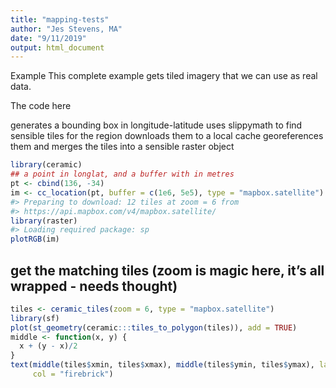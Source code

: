 ```yaml
---
title: "mapping-tests"
author: "Jes Stevens, MA"
date: "9/11/2019"
output: html_document
---
```


Example
This complete example gets tiled imagery that we can use as real data.

The code here

generates a bounding box in longitude-latitude
uses slippymath to find sensible tiles for the region
downloads them to a local cache
georeferences them and merges the tiles into a sensible raster object

```r
library(ceramic)
## a point in longlat, and a buffer with in metres
pt <- cbind(136, -34)
im <- cc_location(pt, buffer = c(1e6, 5e5), type = "mapbox.satellite")
#> Preparing to download: 12 tiles at zoom = 6 from 
#> https://api.mapbox.com/v4/mapbox.satellite/
library(raster)
#> Loading required package: sp
plotRGB(im)
```

## get the matching tiles (zoom is magic here, it's all wrapped - needs thought)

```r
tiles <- ceramic_tiles(zoom = 6, type = "mapbox.satellite")
library(sf)
plot(st_geometry(ceramic:::tiles_to_polygon(tiles)), add = TRUE)
middle <- function(x, y) {
  x + (y - x)/2
}
text(middle(tiles$xmin, tiles$xmax), middle(tiles$ymin, tiles$ymax), lab = sprintf("[%i,%i]", tiles$tile_x, tiles$tile_y), 
     col = "firebrick")
```


